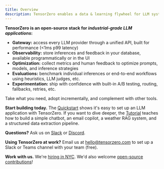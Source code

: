 ```yaml
---
title: Overview
description: TensorZero enables a data & learning flywheel for LLM systems by integrating inference, observability, optimization, evaluations, and experimentation.
---
```



**TensorZero is an open-source stack for _industrial-grade LLM applications_:**

- **Gateway:** access every LLM provider through a unified API, built for performance (&lt;1ms p99 latency)
- **Observability:** store inferences and feedback in your database, available programmatically or in the UI
- **Optimization:** collect metrics and human feedback to optimize prompts, models, and inference strategies
- **Evaluations:** benchmark individual inferences or end-to-end workflows using heuristics, LLM judges, etc.
- **Experimentation:** ship with confidence with built-in A/B testing, routing, fallbacks, retries, etc.

Take what you need, adopt incrementally, and complement with other tools.

<Tip>

**Start building today.**
The [Quickstart](/docs/quickstart/) shows it's easy to set up an LLM application with TensorZero.
If you want to dive deeper, the [Tutorial](/docs/gateway/tutorial/) teaches how to build a simple chatbot, an email copilot, a weather RAG system, and a structured data extraction pipeline.

**Questions?**
Ask us on [Slack](https://www.tensorzero.com/slack) or [Discord](https://www.tensorzero.com/discord).

**Using TensorZero at work?**
Email us at [hello@tensorzero.com](mailto:hello@tensorzero.com) to set up a Slack or Teams channel with your team (free).

**Work with us.**
We're [hiring in NYC](/jobs/).
We'd also welcome [open-source contributions](https://github.com/tensorzero/tensorzero/blob/main/CONTRIBUTING.md)!

</Tip>
